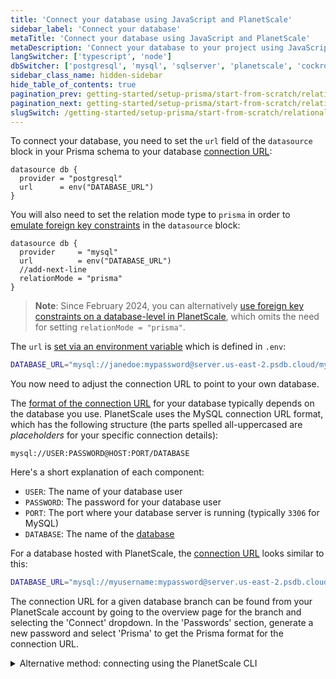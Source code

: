 ```yaml
---
title: 'Connect your database using JavaScript and PlanetScale'
sidebar_label: 'Connect your database'
metaTitle: 'Connect your database using JavaScript and PlanetScale'
metaDescription: 'Connect your database to your project using JavaScript and PlanetScale'
langSwitcher: ['typescript', 'node']
dbSwitcher: ['postgresql', 'mysql', 'sqlserver', 'planetscale', 'cockroachdb']
sidebar_class_name: hidden-sidebar
hide_table_of_contents: true
pagination_prev: getting-started/setup-prisma/start-from-scratch/relational-databases-node-planetscale
pagination_next: getting-started/setup-prisma/start-from-scratch/relational-databases/using-prisma-migrate-node-planetscale
slugSwitch: /getting-started/setup-prisma/start-from-scratch/relational-databases/connect-your-database-
---
```


To connect your database, you need to set the `url` field of the `datasource` block in your Prisma schema to your database [connection URL](/orm/reference/connection-urls):

```prisma file=prisma/schema.prisma showLineNumbers
datasource db {
  provider = "postgresql"
  url      = env("DATABASE_URL")
}
```

You will also need to set the relation mode type to `prisma` in order to [emulate foreign key constraints](/orm/overview/databases/planetscale#option-1-emulate-relations-in-prisma-client) in the `datasource` block:

```prisma file=schema.prisma highlight=4;add showLineNumbers
datasource db {
  provider     = "mysql"
  url          = env("DATABASE_URL")
  //add-next-line
  relationMode = "prisma"
}
```

> **Note**: Since February 2024, you can alternatively [use foreign key constraints on a database-level in PlanetScale](/orm/overview/databases/planetscale#option-2-enable-foreign-key-constraints-in-the-planetscale-database-settings), which omits the need for setting `relationMode = "prisma"`.

The `url` is [set via an environment variable](/orm/prisma-schema/overview#accessing-environment-variables-from-the-schema) which is defined in `.env`:

```bash file=.env
DATABASE_URL="mysql://janedoe:mypassword@server.us-east-2.psdb.cloud/mydb?sslaccept=strict"
```

You now need to adjust the connection URL to point to your own database.

The [format of the connection URL](/orm/reference/connection-urls) for your database typically depends on the database you use. PlanetScale uses the MySQL connection URL format, which has the following structure (the parts spelled all-uppercased are _placeholders_ for your specific connection details):

```no-lines
mysql://USER:PASSWORD@HOST:PORT/DATABASE
```

Here's a short explanation of each component:

- `USER`: The name of your database user
- `PASSWORD`: The password for your database user
- `PORT`: The port where your database server is running (typically `3306` for MySQL)
- `DATABASE`: The name of the [database](https://dev.mysql.com/doc/refman/8.0/en/creating-database.html)

For a database hosted with PlanetScale, the [connection URL](/orm/reference/connection-urls) looks similar to this:

```bash file=.env
DATABASE_URL="mysql://myusername:mypassword@server.us-east-2.psdb.cloud/mydb?sslaccept=strict"
```

The connection URL for a given database branch can be found from your PlanetScale account by going to the overview page for the branch and selecting the 'Connect' dropdown. In the 'Passwords' section, generate a new password and select 'Prisma' to get the Prisma format for the connection URL.

<details>
<summary>Alternative method: connecting using the PlanetScale CLI</summary>

Alternatively, you can connect to your PlanetScale database server using the [PlanetScale CLI](https://planetscale.com/docs/concepts/planetscale-environment-setup), and use a local connection URL. In this case the connection URL will look like this:

```bash file=.env
DATABASE_URL="mysql://root@localhost:PORT/mydb"
```

<Admonition type="info">

We recommend adding `.env` to your `.gitignore` file to prevent committing your environment variables.

</Admonition>

To connect to your branch, use the following command:

```terminal
pscale connect prisma-test branchname --port PORT
```

The `--port` flag can be omitted if you are using the default port `3306`.

</details>
